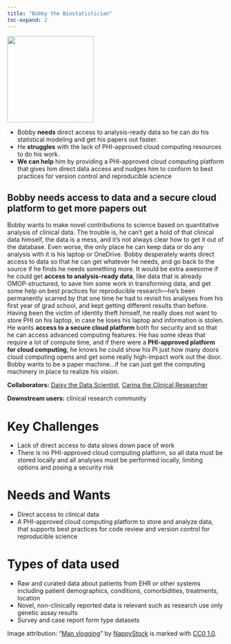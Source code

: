 ```yaml
---
title: "Bobby the Biostatistician"
toc-expand: 2
---
```


::: grid
::: {.g-col-12 .g-col-xl-3}
<img src="/img/bobby.jpg" width="200" height="200"/>
:::

::: {.g-col-12 .g-col-xl-8}
-   Bobby **needs** direct access to analysis-ready data so he can do his statistical modeling and get his papers out faster.
-   He **struggles** with the lack of PHI-approved cloud computing resources to do his work.
-   **We can help** him by providing a PHI-approved cloud computing platform that gives him direct data access and nudges him to conform to best practices for version control and reproducible science
:::
:::

::: lightblue-highlight
## Bobby needs access to data and a secure cloud platform to get more papers out

Bobby wants to make novel contributions to science based on quantitative analysis of clinical data. The trouble is, he can’t get a hold of that clinical data himself, the data is a mess, and it’s not always clear how to get it out of the database. Even worse, the only place he can keep data or do any analysis with it is his laptop or OneDrive. Bobby desperately wants direct access to data so that he can get whatever he needs, and go back to the source if he finds he needs something more. It would be extra awesome if he could get **access to analysis-ready data**, like data that is already OMOP-structured, to save him some work in transforming data, and get some help on best practices for reproducible research—he’s been permanently scarred by that one time he had to revisit his analyses from his first year of grad school, and kept getting different results than before. Having been the victim of identity theft himself, he really does not want to store PHI on his laptop, in case he loses his laptop and information is stolen. He wants **access to a secure cloud platform** both for security and so that he can access advanced computing features. He has some ideas that require a lot of compute time, and if there were a **PHI-approved platform for cloud computing**, he knows he could show his PI just how many doors cloud computing opens and get some really high-impact work out the door. Bobby wants to be a paper machine...if he can just get the computing machinery in place to realize his vision.
:::

::: darkblue-highlight
**Collaborators:** [Daisy the Data Scientist](/family/cards/Daisy-the-data-scientist.html), [Carina the Clinical Researcher](/family/cards/Carina-the-clinical-researcher.html) 

**Downstream users:** clinical research community
:::

# Key Challenges

-   Lack of direct access to data slows down pace of work
-   There is no PHI-approved cloud computing platform, so all data must be stored locally and all analyses must be performed locally, limiting options and posing a security risk

# Needs and Wants

-   Direct access to clinical data
-   A PHI-approved cloud computing platform to store and analyze data, that supports best practices for code review and version control for reproducible science

# Types of data used

-   Raw and curated data about patients from EHR or other systems including patient demographics, conditions, comorbidities, treatments, location  
-   Novel, non-clinically reported data is relevant such as research use only genetic assay results
-   Survey and case report form type datasets

<div>

Image attribution: "[Man vlogging](http://nappy.co/photo/628/man-vlogging)" by [NappyStock](http://nappy.co/NappyStock) is marked with [CC0 1.0](https://creativecommons.org/publicdomain/zero/1.0/?ref=openverse).

</div>
